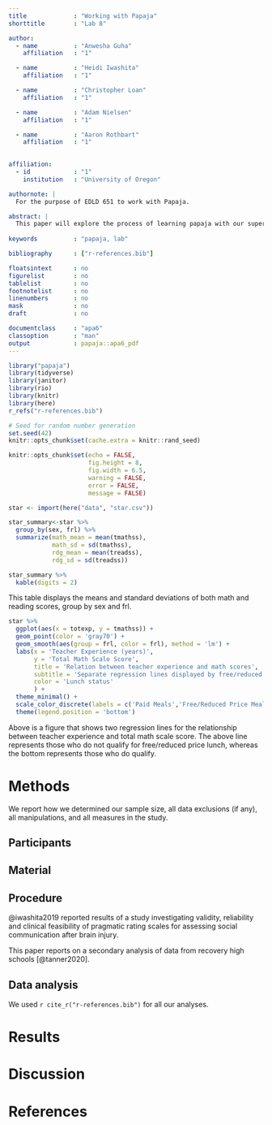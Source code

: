 ```yaml
---
title             : "Working with Papaja"
shorttitle        : "Lab 8"

author: 
  - name          : "Anwesha Guha"
    affiliation   : "1"

  - name          : "Heidi Iwashita"
    affiliation   : "1"

  - name          : "Christopher Loan"
    affiliation   : "1"

  - name          : "Adam Nielsen"
    affiliation   : "1"

  - name          : "Aaron Rothbart"
    affiliation   : "1"

            
affiliation:
  - id            : "1"
    institution   : "University of Oregon"

authornote: |
  For the purpose of EDLD 651 to work with Papaja.

abstract: |
  This paper will explore the process of learning papaja with our super awesome group.
  
keywords          : "papaja, lab"

bibliography      : ["r-references.bib"]

floatsintext      : no
figurelist        : no
tablelist         : no
footnotelist      : no
linenumbers       : no
mask              : no
draft             : no

documentclass     : "apa6"
classoption       : "man"
output            : papaja::apa6_pdf
---
```


```r
library("papaja")
library(tidyverse)
library(janitor)
library(rio)
library(knitr)
library(here)
r_refs("r-references.bib")
```

```r
# Seed for random number generation
set.seed(42)
knitr::opts_chunk$set(cache.extra = knitr::rand_seed)
```

```r
knitr::opts_chunk$set(echo = FALSE,
                      fig.height = 8,
                      fig.width = 6.5,
                      warning = FALSE,
                      error = FALSE,
                      message = FALSE)
```

```r
star <- import(here("data", "star.csv"))

star_summary<-star %>%
  group_by(sex, frl) %>% 
  summarize(math_mean = mean(tmathss),
            math_sd = sd(tmathss),
            rdg_mean = mean(treadss),
            rdg_sd = sd(treadss))

star_summary %>% 
  kable(digits = 2)

```

This table displays the means and standard deviations of both math and reading scores, group by sex and frl.

```r
star %>% 
  ggplot(aes(x = totexp, y = tmathss)) + 
  geom_point(color = 'gray70') + 
  geom_smooth(aes(group = frl, color = frl), method = 'lm') + 
  labs(x = 'Teacher Experience (years)', 
       y = 'Total Math Scale Score', 
       title = 'Relation between teacher experience and math scores',
       subtitle = 'Separate regression lines displayed by free/reduced price lunch status', 
       color = 'Lunch status'
       ) +
  theme_minimal() + 
  scale_color_discrete(labels = c('Paid Meals','Free/Reduced Price Meals'))+
  theme(legend.position = 'bottom')
```

Above is a figure that shows two regression lines for the relationship between teacher experience and total math scale score. The above line represents those who do not qualify for free/reduced price lunch, whereas the bottom represents those who do qualify.

# Methods
We report how we determined our sample size, all data exclusions (if any), all manipulations, and all measures in the study. <!-- 21-word solution (Simmons, Nelson & Simonsohn, 2012; retrieved from http://ssrn.com/abstract=2160588) -->

## Participants

## Material

## Procedure

@iwashita2019 reported results of a study investigating validity, reliability and clinical feasibility of pragmatic rating scales for assessing social communication after brain injury. 

This paper reports on a secondary analysis of data from recovery high schools [@tanner2020].

## Data analysis
We used `r cite_r("r-references.bib")` for all our analyses.


# Results

# Discussion


\newpage

# References

\begingroup
\setlength{\parindent}{-0.5in}
\setlength{\leftskip}{0.5in}

<div id="refs" custom-style="Bibliography"></div>
\endgroup
